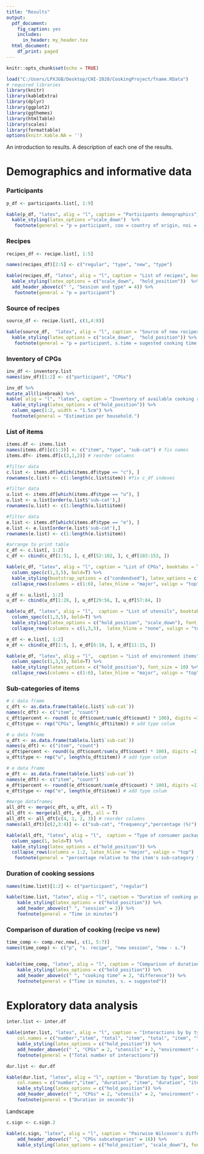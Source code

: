```yaml
---
title: "Results"
output:
  pdf_document:
    fig_caption: yes
    includes:
      in_header: my_header.tex
  html_document:
    df_print: paged
---
```


```r
knitr::opts_chunk$set(echo = TRUE)
```

```r
load("C:/Users/LPXJGB/Desktop/CHI-2020/CookingProject/fname.RData")
# required libraries
library(knitr)
library(kableExtra)
library(dplyr)
library(ggplot2)
library(ggthemes)
library(htmlTable)
library(scales)
library(formattable)
options(knitr.kable.NA = '')

```

An introduction to results. A description of each one of the results.

# Demographics and informative data

### Participants

```r
p_df <- participants.list[, 1:9]

kable(p_df, "latex", alig = "l", caption = "Participants demographics", booktabs = T) %>%
  kable_styling(latex_options ="scale_down")  %>%
   footnote(general = "p = participant, coo = country of origin, noi = number of inhabitants, nb = non-binary")
```

### Recipes

```r
recipes_df <- recipe.list[, 1:5]

names(recipes_df)[2:5] <- c("regular", "type", "new", "type")

kable(recipes_df, "latex", alig = "l", caption = "List of recipes", booktabs = T) %>%
  kable_styling(latex_options = c("scale_down",  "hold_position"))  %>%
  add_header_above(c(" ", "Session and type" = 4)) %>%
   footnote(general = "p = participant")
```

### Source of recipes

```r
source_df <- recipe.list[, c(1,4:8)]

kable(source_df,  "latex", alig = "l", caption = "Source of new recipes", booktabs = T) %>%
  kable_styling(latex_options = c("scale_down",  "hold_position")) %>%
   footnote(general = "p = participant, s.time = sugested cooking time in minutes, s. CPGs = suggested number of CPGs") 
```

### Inventory of CPGs

```r
inv_df <- inventory.list
names(inv_df)[1:2] <- c("participant", "CPGs")

inv_df %>%
mutate_all(linebreak) %>%
kable( alig = "l", "latex", caption = "Inventory of available cooking related CPGs", booktabs = T) %>%
  kable_styling(latex_options = c("hold_position")) %>%
  column_spec(1:2, width = "1.5cm") %>%
  footnote(general = "Estimation per household.")
```

### List of items

```r
items.df <- items.list
names(items.df)[c(1:3)] <- c("item", "type", "sub-cat") # fix names
items.df<- items.df[c(3,1,2)] # reorder columns

#filter data
c.list <- items.df[which(items.df$type == "c"), ]
rownames(c.list) <- c(1:length(c.list$item)) #fix c_df indexes 

#filter data
u.list <- items.df[which(items.df$type == "u"), ]
u.list <- u.list[order(u.list$'sub-cat'),]
rownames(u.list) <- c(1:length(u.list$item))

#filter data
e.list <- items.df[which(items.df$type == "e"), ]
e.list <- e.list[order(e.list$'sub-cat'),]
rownames(e.list) <- c(1:length(e.list$item))

#arrange to print table 
c_df <- c.list[, 1:2]
c_df <- cbind(c_df[1:51, ], c_df[52:102, ], c_df[103:153, ])

kable(c_df, "latex", alig = "l", caption = "List of CPGs", booktabs = T) %>%
  column_spec(c(1,3,5), bold=T) %>%
  kable_styling(bootstrap_options = c("condendsed"), latex_options = c("hold_position", "scale_down"), font_size = 7) %>%
  collapse_rows(columns = c(1:6), latex_hline = "major", valign = "top")
```

```r
u_df <- u.list[, 1:2]
u_df <- cbind(u_df[1:28, ], u_df[29:56, ], u_df[57:84, ])

kable(u_df, "latex", alig = "l",  caption = "List of utensils", booktabs = T) %>%
  column_spec(c(1,3,5), bold=T) %>%
  kable_styling(latex_options = c("hold_position", "scale_down"), font_size = 7) %>%
  collapse_rows(columns = c(1,3,5),  latex_hline = "none", valign = "top")
```

```r
e_df <- e.list[, 1:2]
e_df <- cbind(e_df[1:5, ], e_df[6:10, ], e_df[11:15, ])

kable(e_df, "latex", alig = "l",  caption = "List of environment items", booktabs = T) %>%
  column_spec(c(1,3,5), bold=T) %>%
  kable_styling(latex_options = c("hold_position"), font_size = 10) %>%
  collapse_rows(columns = c(1:6), latex_hline = "major", valign = "top")  
```


### Sub-categories of items

```r
# c data frame
c_dft <- as.data.frame(table(c.list$`sub-cat`))
names(c_dft) <- c("item", "count")
c_dft$percent <- round( (c_dft$count/sum(c_dft$count) * 100), digits =1)
c_dft$type <- rep("CPGs", length(c_dft$item)) # add type colum

# u data frame
u_dft <- as.data.frame(table(u.list$`sub-cat`))
names(u_dft) <- c("item", "count")
u_dft$percent <- round((u_dft$count/sum(u_dft$count) * 100), digits =1)
u_dft$type <- rep("u", length(u_dft$item)) # add type colum

# e data frame
e_dft <- as.data.frame(table(e.list$`sub-cat`))
names(e_dft) <- c("item", "count")
e_dft$percent <- round((e_dft$count/sum(e_dft$count) * 100), digits =1)
e_dft$type <- rep("e", length(e_dft$item)) # add type colum

#merge dataframes
all_dft <- merge(c_dft, u_dft, all = T)
all_dft <- merge(all_dft, e_dft, all = T)
all_dft <- all_dft[c(4, 1, 2, 3)] # reorder columns
names(all_dft)[c(2,3:4)] <- c("sub-cat", "frequency","percentage (%)") # rename percent

kable(all_dft, "latex", alig = "l",  caption = "Type of consumer packaged goods", booktabs = T) %>%
  column_spec(1, bold=T) %>%
  kable_styling(latex_options = c("hold_position")) %>%
  collapse_rows(columns = 1:2, latex_hline = "major", valign = "top")  %>%
   footnote(general = "percentage relative to the item's sub-category type")
```

### Duration of cooking sessions

```r
names(time.list)[1:2] <- c("participant", "regular")

kable(time.list, "latex", alig = "l", caption = "Duration of cooking per session", booktabs = T) %>%
    kable_styling(latex_options = c("hold_position")) %>%
    add_header_above(c(" ", "session" = 2)) %>%
    footnote(general = "Time in minutes")
```

### Comparison of duration of cooking (recipe vs new)

```r
time_comp <- comp.rec.new[, c(1, 5:7)]
names(time_comp) <- c("p", "s. recipe", "new session", "new - s.")


kable(time_comp, "latex", alig = "l", caption = "Comparison of duration of cooking", booktabs = T) %>%
    kable_styling(latex_options = c("hold_position")) %>%
    add_header_above(c(" ", "cooking time" = 2, "difference")) %>%
    footnote(general = ("Time in minutes, s. = suggested"))
```

# Exploratory data analysis

```r
inter.list <- inter.df

kable(inter.list, "latex", alig = "l", caption = "Interactions by by type", booktabs = T, 
    col.names = c("number","item", "total", "item", "total", "item", "total"))  %>%
    kable_styling(latex_options = c("hold_position")) %>%
    add_header_above(c(" ", "CPGs" = 2, "utensils" = 2, "environment" = 2)) %>%
    footnote(general = ("Total number of interactions"))
```

```r
dur.list <- dur.df

kable(dur.list, "latex", alig = "l", caption = "Duration by type", booktabs = T, 
    col.names = c("number","item", "duration", "item", "duration", "item", "duration"))  %>%
    kable_styling(latex_options = c("hold_position")) %>%
    add_header_above(c(" ", "CPGs" = 2, "utensils" = 2, "environment" = 2)) %>%
    footnote(general = ("Duration in seconds"))
```

\newpage
\blandscape
Landscape
```r
c.sign <- c.sign.2

kable(c.sign, "latex", alig = "l", caption = "Pairwise Wilcoxon's difference of means total number of interactions", booktabs = T) %>%
    add_header_above(c(" ", "CPGs subcategories" = 16)) %>%
    kable_styling(latex_options = c("hold_position", "scale_down"), font_size = 7)
```
\elandscape
